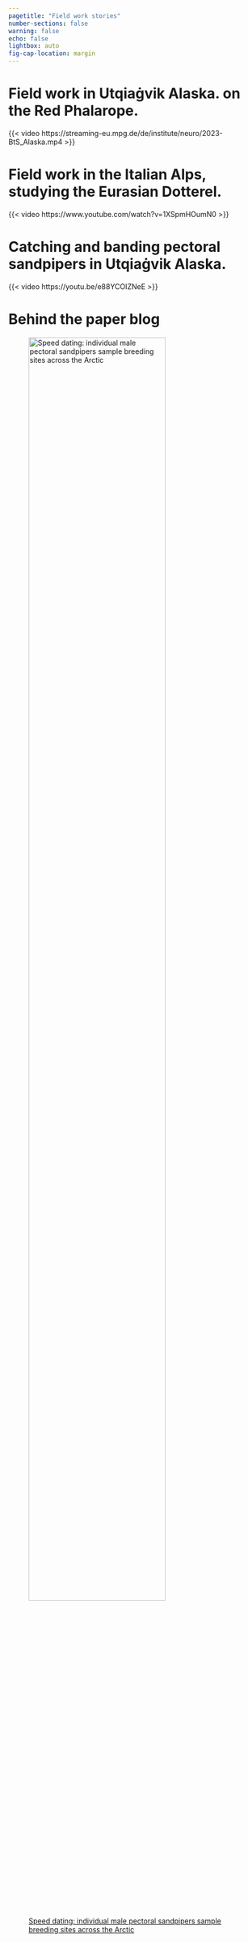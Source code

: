 ```yaml
---
pagetitle: "Field work stories"
number-sections: false
warning: false
echo: false
lightbox: auto
fig-cap-location: margin
---
```



# Field work in Utqiaġvik Alaska. on the Red Phalarope.
{{< video https://streaming-eu.mpg.de/de/institute/neuro/2023-BtS_Alaska.mp4 >}}


# Field work in the Italian Alps, studying the Eurasian Dotterel.
{{< video https://www.youtube.com/watch?v=1XSpmHOumN0  >}}


# Catching and banding pectoral sandpipers in Utqiaġvik Alaska.
{{< video https://youtu.be/e88YCOIZNeE  >}}


# Behind the paper blog
![  [Speed dating: individual male pectoral sandpipers sample breeding sites across the Arctic](https://communities.springernature.com/posts/speed-dating-individual-male-pectoral-sandpipers-sample-breeding-sites-across-the-arctic) ](/CONTENT/field_work/blog_speedDating.webp){fig-align="center" width=80%}
